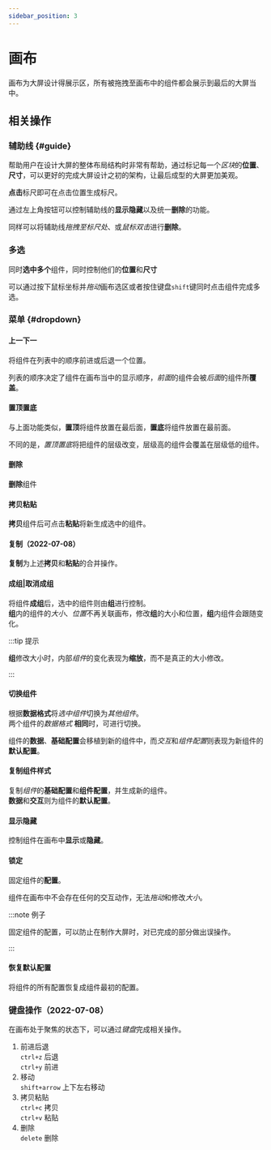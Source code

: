 ```yaml
---
sidebar_position: 3
---
```



# 画布

画布为大屏设计得展示区，所有被拖拽至画布中的组件都会展示到最后的大屏当中。  

<ImagePreview alt="画布" src="/img/docs/设计器/画布/painter-intro.jpg" />

## 相关操作  

### 辅助线 {#guide}  

  帮助用户在设计大屏的整体布局结构时非常有帮助，通过标记每一个*区块*的**位置**、**尺寸**，可以更好的完成大屏设计之初的架构，让最后成型的大屏更加美观。  

  <ImagePreview alt="辅助线" src="/img/docs/设计器/画布/guide-line.png" />

  **点击**标尺即可在点击位置生成标尺。  

  通过左上角按钮可以控制辅助线的**显示隐藏**以及统一**删除**的功能。  

  <ImagePreview alt="辅助线工具" src="/img/docs/设计器/画布/guide-line-tool.png" />

  同样可以将辅助线*拖拽至标尺处*、或*鼠标双击*进行**删除**。  

### 多选 

  同时**选中多个**组件，同时控制他们的**位置**和**尺寸**  

  可以通过按下鼠标坐标并*拖动*画布选区或者按住键盘`shift`键同时点击组件完成多选。  

  <ImagePreview alt="多选" src="/img/docs/设计器/画布/drag-select.png" />

### 菜单 {#dropdown}  

#### 上一下一  

  将组件在列表中的顺序前进或后退一个位置。  

  列表的顺序决定了组件在画布当中的显示顺序，*前面*的组件会被*后面*的组件所**覆盖**。  

#### 置顶置底  

  与上面功能类似，**置顶**将组件放置在最后面，**置底**将组件放置在最前面。  

  不同的是，*置顶置底*将把组件的层级改变，层级高的组件会覆盖在层级低的组件。  

#### 删除  

  **删除**组件

#### 拷贝粘贴  

  **拷贝**组件后可点击**粘贴**将新生成选中的组件。   

#### 复制（2022-07-08）  

  **复制**为上述**拷贝**和**粘贴**的合并操作。  

#### 成组|取消成组  

  将组件**成组**后，选中的组件则由**组**进行控制。  
  **组**内的组件的*大小*、*位置*不再关联画布，修改**组**的大小和位置，**组**内组件会跟随变化。  

:::tip 提示

**组**修改大小时，内部*组件*的变化表现为**缩放**，而不是真正的大小修改。

:::

#### 切换组件  

  根据**数据格式**将*选中组件*切换为*其他组件*。  
  两个组件的*数据格式* **相同**时，可进行切换。  

  组件的**数据**、**基础配置**会移植到新的组件中，而*交互*和*组件配置*则表现为新组件的**默认配置**。  

  <ImagePreview alt="切换组件" src="/img/docs/设计器/画布/change-component.png" />

#### 复制组件样式  

  复制*组件*的**基础配置**和**组件配置**，并生成新的组件。  
  **数据**和**交互**则为组件的**默认配置**。  

#### 显示隐藏   

  控制组件在画布中**显示**或**隐藏**。    

#### 锁定  

  固定组件的**配置**。  

  组件在画布中不会存在任何的交互动作，无法*拖动*和修改*大小*。   

:::note 例子

固定组件的配置，可以防止在制作大屏时，对已完成的部分做出误操作。  

:::

#### 恢复默认配置

  将组件的所有配置恢复成组件最初的配置。  

### 键盘操作（2022-07-08）  

在画布处于聚焦的状态下，可以通过*键盘*完成相关操作。  

1. 前进后退  
`ctrl+z` 后退  
`ctrl+y` 前进  
2. 移动    
`shift+arrow` 上下左右移动  
3. 拷贝粘贴  
`ctrl+c` 拷贝  
`ctrl+v` 粘贴  
4. 删除  
`delete` 删除  
    